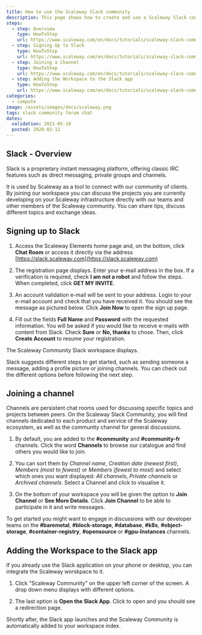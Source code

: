 ```yaml
---
title: How to use the Scaleway Slack community
description: This page shows how to create and use a Scaleway Slack community account.
steps:
  - step: Overview
    type: HowToStep
    url: https://www.scaleway.com/en/docs/tutorials/scaleway-slack-community/#-Overview
  - step: Signing Up to Slack
    type: HowToStep
    url: https://www.scaleway.com/en/docs/tutorials/scaleway-slack-community/#-Signing-Up-to-Slack
  - step: Joining a Channel
    type: HowToStep
    url: https://www.scaleway.com/en/docs/tutorials/scaleway-slack-community/#-Joining-a-Channel
  - step: Adding the Workspace to the Slack app
    type: HowToStep
    url: https://www.scaleway.com/en/docs/tutorials/scaleway-slack-community/#-Adding-the-Workspace-to-the-Slack-app
categories:
  - compute
image: /assets/images/docs/scaleway.png
tags: slack community forum chat
dates:
  validation: 2021-05-10
  posted: 2020-02-12
---
```


## Slack - Overview

Slack is a proprietary instant messaging platform, offering classic IRC features such as direct messaging, private groups and channels.

It is used by Scaleway as a tool to connect with our community of clients. By joining our workspace you can discuss the projects you are currently developing on your Scaleway infrastructure directly with our teams and other members of the Scaleway community. You can share tips, discuss different topics and exchange ideas.

## Signing up to Slack

1. Access the Scaleway Elements home page and, on the bottom, click **Chat Room** or access it directly via the address [https://slack.scaleway.com](https://slack.scaleway.com)

  <Lightbox src="scaleway-slack-on-the-scaleway-page.png" alt="" />

2. The registration page displays. Enter your e-mail address in the box. If a verification is required, check **I am not a robot** and follow the steps. When completed, click **GET MY INVITE**.

  <Lightbox src="scaleway-join-scaleway-community-on-slack.png" alt="" />

3. An account validation e-mail will be sent to your address. Login to your e-mail account and check that you have received it. You should see the message as pictured below. Click **Join Now** to open the sign up page.

  <Lightbox src="scaleway-slack-invitation-e-mail.png" alt="" />

4. Fill out the fields **Full Name** and **Password** with the requested information.
  You will be asked if you would like to receive e-mails with content from Slack. Check
  **Sure** or **No, thanks** to chose. Then, click **Create Account** to resume
  your registration.

  <Lightbox src="scaleway-sign-up-to-scaleway-slack-workspace.png" alt="" />

  The Scaleway Community Slack workspace displays.

  <Lightbox src="scaleway-scaleway-slack-community-workspace.png" alt="" />

  Slack suggests different steps to get started, such as sending someone a message, adding a profile picture or joining channels. You can check out the different options before following the next step.

## Joining a channel

Channels are persistent chat rooms used for discussing specific topics and projects between peers. On the Scaleway Slack Community, you will find channels dedicated to each product and service of the Scaleway ecosystem, as well as the community channel for general discussions.

<Lightbox src="scaleway-list-of-scaleway-community-slack-channels.png" alt="" />

1. By default, you are added to the **#community** and **#community-fr** channels. Click the word **Channels** to browse our catalogue and find others you would like to join.

2. You can sort them by _Channel name_, _Creation date (newest first)_, _Members (most to fewest)_ or _Members (fewest to most)_ and select which ones you want displayed: _All channels_, _Private channels_ or _Archived channels_. Select a Channel and click to visualise it.

3. On the bottom of your workspace you will be given the option to **Join Channel** or **See More Details**. Click **Join Channel** to be able to participate in it and write messages.

  <Lightbox src="scaleway-join-channel-or-see-more-details.png" alt="" />

To get started you might want to engage in discussions with our developer teams on the **#baremetal**, **#block-storage**, **#database**, **#k8s**, **#object-storage**, **#container-registry**, **#opensource** or **#gpu-Instances** channels.

## Adding the Workspace to the Slack app

If you already use the Slack application on your phone or desktop, you can integrate the Scaleway worskpace to it.

1. Click "Scaleway Community" on the upper left corner of the screen. A drop down menu displays with different options.

  <Lightbox src="scaleway-open-the-slack-app.png" alt="" />

2. The last option is **Open the Slack App**. Click to open and you should see a redirection page.

Shortly after, the Slack app launches and the Scaleway Community is automatically added to your workspace index.

  <Lightbox src="scaleway-scaleway-worskpace-on-the-slack-app.png" alt="" />
